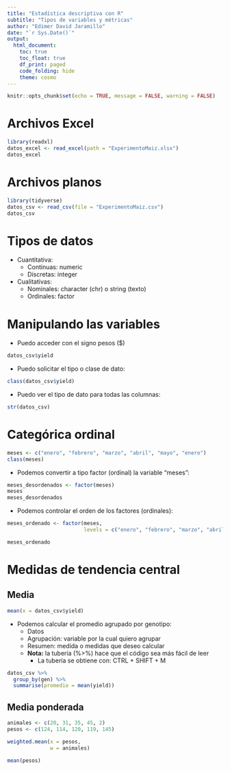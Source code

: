 ```yaml
---
title: "Estadística descriptiva con R"
subtitle: "Tipos de variables y métricas"
author: "Edimer David Jaramillo"
date: "`r Sys.Date()`"
output:
  html_document:
    toc: true
    toc_float: true
    df_print: paged
    code_folding: hide
    theme: cosmo
---
```


```r
knitr::opts_chunk$set(echo = TRUE, message = FALSE, warning = FALSE)
```

# Archivos Excel

```r
library(readxl)
datos_excel <- read_excel(path = "ExperimentoMaiz.xlsx")
datos_excel
```

# Archivos planos

```r
library(tidyverse)
datos_csv <- read_csv(file = "ExperimentoMaiz.csv")
datos_csv
```

# Tipos de datos

- Cuantitativa:
  - Continuas: numeric
  - Discretas: integer
- Cualitativas:
  - Nominales: character (chr) o string (texto)
  - Ordinales: factor 

# Manipulando las variables

- Puedo acceder con el signo pesos ($)

```r
datos_csv$yield
```

- Puedo solicitar el tipo o clase de dato:

```r
class(datos_csv$yield)
```

- Puedo ver el tipo de dato para todas las columnas:

```r
str(datos_csv)
```

# Categórica ordinal

```r
meses <- c("enero", "febrero", "marzo", "abril", "mayo", "enero")
class(meses)
```

- Podemos convertir a tipo factor (ordinal) la variable "meses":

```r
meses_desordenados <- factor(meses) 
meses
meses_desordenados
```

- Podemos controlar el orden de los factores (ordinales):

```r
meses_ordenado <- factor(meses,
                         levels = c("enero", "febrero", "marzo", "abril", "mayo"))

meses_ordenado
```

# Medidas de tendencia central

## Media

```r
mean(x = datos_csv$yield)
```

- Podemos calcular el promedio agrupado por genotipo:
  - Datos
  - Agrupación: variable por la cual quiero agrupar
  - Resumen: medida o medidas que deseo calcular
  - **Nota:** la tubería (%>%) hace que el código sea más fácil de leer 
    - La tubería se obtiene con: CTRL + SHIFT + M

```r
datos_csv %>% 
  group_by(gen) %>% 
  summarise(promedio = mean(yield))
```

## Media ponderada

```r
animales <- c(20, 31, 35, 45, 2)
pesos <- c(124, 114, 120, 119, 145)

weighted.mean(x = pesos,
              w = animales)

mean(pesos)
```

